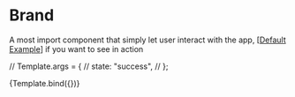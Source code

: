 


<Meta title="Components/Brand" />

# Brand

A most import component that simply let user interact with the app, [[Default Example](/docs/components-brand-example--dark)] if you want to see in action

// Template.args = {
//   state: "success",
// };

<Story name="Introduction" args={{}}>
  {Template.bind({})}
</Story>
